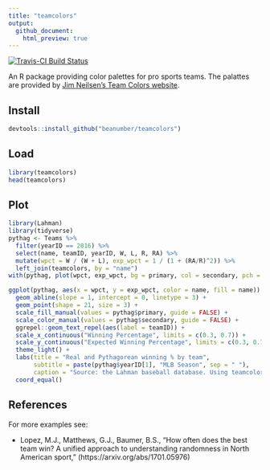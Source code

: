 ```yaml
---
title: "teamcolors"
output:
  github_document:
    html_preview: true
---
```


[![Travis-CI Build Status](https://travis-ci.org/beanumber/teamcolors.svg?branch=master)](https://travis-ci.org/beanumber/teamcolors)

An R package providing color palettes for pro sports teams. The palattes are provided by [Jim Neilsen's Team Colors website](http://jim-nielsen.com/teamcolors/). 

## Install

```r
devtools::install_github("beanumber/teamcolors")
```

## Load

```r
library(teamcolors)
head(teamcolors)
```

## Plot

```r
library(Lahman)
library(tidyverse)
pythag <- Teams %>%
  filter(yearID == 2016) %>%
  select(name, teamID, yearID, W, L, R, RA) %>%
  mutate(wpct = W / (W + L), exp_wpct = 1 / (1 + (RA/R)^2)) %>%
  left_join(teamcolors, by = "name")
with(pythag, plot(wpct, exp_wpct, bg = primary, col = secondary, pch = 21, cex = 3))
```

```r
ggplot(pythag, aes(x = wpct, y = exp_wpct, color = name, fill = name)) + 
  geom_abline(slope = 1, intercept = 0, linetype = 3) + 
  geom_point(shape = 21, size = 3) + 
  scale_fill_manual(values = pythag$primary, guide = FALSE) + 
  scale_color_manual(values = pythag$secondary, guide = FALSE) + 
  ggrepel::geom_text_repel(aes(label = teamID)) + 
  scale_x_continuous("Winning Percentage", limits = c(0.3, 0.7)) + 
  scale_y_continuous("Expected Winning Percentage", limits = c(0.3, 0.7)) + 
  theme_light() +
  labs(title = "Real and Pythagorean winning % by team",
       subtitle = paste(pythag$yearID[1], "MLB Season", sep = " "),
       caption = "Source: the Lahman baseball database. Using teamcolors R pckg") +
  coord_equal()
```

## References

For more examples see: 

- Lopez, M.J., Matthews, G.J., Baumer, B.S., "How often does the best team win? A unified approach to understanding randomness in North American sport," (https://arxiv.org/abs/1701.05976)
